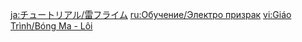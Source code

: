 {{Tutorial
|title    = Electro Specter
|subtitle = New Entry
|type     = Enemies
|icon     = Icon Tutorial Monster.png
|about    = Electro Specter
|image1   = Tutorial Enemies Electro Specter.png
|text1    = High elemental concentrations have resulted in the creatiopn of this floating creature. {{Color|help|When it takes a single grievous hit, it will build up Fury}}. When a Specter hits maximum Fury, it will expand, becoming larger and stronger, and it will explode violently when defeated.
|sort     = 2016
}}
<noinclude>
<!-- interwikis -->
[[ja:チュートリアル/雷フライム]]
[[ru:Обучение/Электро призрак]]
[[vi:Giáo Trình/Bóng Ma - Lôi]]
</noinclude>